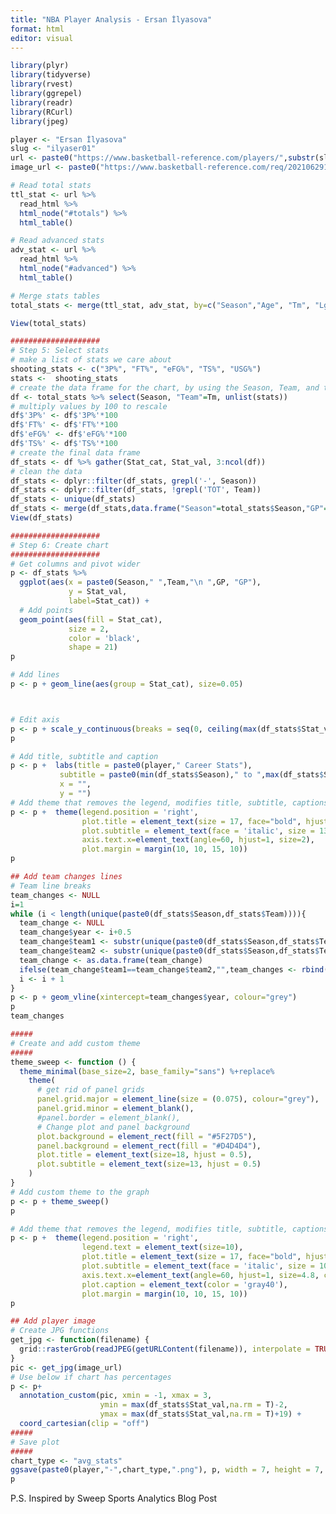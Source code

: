 ---
title: "NBA Player Analysis - Ersan İlyasova"
format: html
editor: visual
---

```{r}
library(plyr)
library(tidyverse)
library(rvest)
library(ggrepel)
library(readr)
library(RCurl)
library(jpeg)
```

```{r}
player <- "Ersan İlyasova"
slug <- "ilyaser01"
url <- paste0("https://www.basketball-reference.com/players/",substr(slug,1,1),"/",slug,".html")
image_url <- paste0("https://www.basketball-reference.com/req/202106291/images/players/",slug,".jpg")
```

```{r}
# Read total stats
ttl_stat <- url %>%
  read_html %>%
  html_node("#totals") %>% 
  html_table()

# Read advanced stats
adv_stat <- url %>%
  read_html %>%
  html_node("#advanced") %>% 
  html_table()

# Merge stats tables
total_stats <- merge(ttl_stat, adv_stat, by=c("Season","Age", "Tm", "Lg", "Pos", "G", "MP"))

View(total_stats)
```

```{r}
####################
# Step 5: Select stats
# make a list of stats we care about
shooting_stats <- c("3P%", "FT%", "eFG%", "TS%", "USG%")
stats <-  shooting_stats
# create the data frame for the chart, by using the Season, Team, and the vector of all stats
df <- total_stats %>% select(Season, "Team"=Tm, unlist(stats))
# multiply values by 100 to rescale
df$'3P%' <- df$'3P%'*100
df$'FT%' <- df$'FT%'*100
df$'eFG%' <- df$'eFG%'*100
df$'TS%' <- df$'TS%'*100
# create the final data frame
df_stats <- df %>% gather(Stat_cat, Stat_val, 3:ncol(df))
# clean the data
df_stats <- dplyr::filter(df_stats, grepl('-', Season))
df_stats <- dplyr::filter(df_stats, !grepl('TOT', Team))
df_stats <- unique(df_stats)
df_stats <- merge(df_stats,data.frame("Season"=total_stats$Season,"GP"=total_stats$G), by="Season")
View(df_stats)
```

```{r}
####################
# Step 6: Create chart
####################
# Get columns and pivot wider 
p <- df_stats %>%
  ggplot(aes(x = paste0(Season," ",Team,"\n ",GP, "GP"),
             y = Stat_val,
             label=Stat_cat)) +
  # Add points
  geom_point(aes(fill = Stat_cat),
             size = 2,
             color = 'black',
             shape = 21)
p
```

```{r}
# Add lines
p <- p + geom_line(aes(group = Stat_cat), size=0.05)



# Edit axis
p <- p + scale_y_continuous(breaks = seq(0, ceiling(max(df_stats$Stat_val,na.rm = TRUE)), 5))
p
```

```{r}
# Add title, subtitle and caption
p <- p +  labs(title = paste0(player," Career Stats"),
           subtitle = paste0(min(df_stats$Season)," to ",max(df_stats$Season)),
           x = "",
           y = "")
# Add theme that removes the legend, modifies title, subtitle, captions, and x-axis
p <- p +  theme(legend.position = 'right',
                plot.title = element_text(size = 17, face="bold", hjust = .5),
                plot.subtitle = element_text(face = 'italic', size = 13, hjust = .5),
                axis.text.x=element_text(angle=60, hjust=1, size=2),
                plot.margin = margin(10, 10, 15, 10))
p
```

```{r}
## Add team changes lines
# Team line breaks
team_changes <- NULL
i=1
while (i < length(unique(paste0(df_stats$Season,df_stats$Team)))){
  team_change <- NULL
  team_change$year <- i+0.5
  team_change$team1 <- substr(unique(paste0(df_stats$Season,df_stats$Team)),8,11)[i]
  team_change$team2 <- substr(unique(paste0(df_stats$Season,df_stats$Team)),8,11)[i+1]
  team_change <- as.data.frame(team_change)
  ifelse(team_change$team1==team_change$team2,"",team_changes <- rbind(team_change,team_changes))
  i <- i + 1
}
p <- p + geom_vline(xintercept=team_changes$year, colour="grey")
p
team_changes
```

```{r}
#####
# Create and add custom theme
#####
theme_sweep <- function () {
  theme_minimal(base_size=2, base_family="sans") %+replace%
    theme(
      # get rid of panel grids
      panel.grid.major = element_line(size = (0.075), colour="grey"),
      panel.grid.minor = element_blank(),
      #panel.border = element_blank(),
      # Change plot and panel background
      plot.background = element_rect(fill = "#5F27D5"),
      panel.background = element_rect(fill = "#D4D4D4"),
      plot.title = element_text(size=18, hjust = 0.5),
      plot.subtitle = element_text(size=13, hjust = 0.5)
    )
}
# Add custom theme to the graph
p <- p + theme_sweep()
p
```

```{r}
# Add theme that removes the legend, modifies title, subtitle, captions, and x-axis
p <- p +  theme(legend.position = 'right', 
                legend.text = element_text(size=10),                                                       legend.title = element_text(size=10),
                plot.title = element_text(size = 17, face="bold", hjust = .5), 
                plot.subtitle = element_text(face = 'italic', size = 10, hjust = .5), 
                axis.text.x=element_text(angle=60, hjust=1, size=4.8, color="black"),
                plot.caption = element_text(color = 'gray40'), 
                plot.margin = margin(10, 10, 15, 10))
p
```

```{r}
## Add player image 
# Create JPG functions
get_jpg <- function(filename) {
  grid::rasterGrob(readJPEG(getURLContent(filename)), interpolate = TRUE)
}
pic <- get_jpg(image_url)
# Use below if chart has percentages
p <- p+
  annotation_custom(pic, xmin = -1, xmax = 3,
                    ymin = max(df_stats$Stat_val,na.rm = T)-2,
                    ymax = max(df_stats$Stat_val,na.rm = T)+19) +
  coord_cartesian(clip = "off")
#####
# Save plot
#####
chart_type <- "avg_stats"
ggsave(paste0(player,"-",chart_type,".png"), p, width = 7, height = 7, dpi = 400)
p
```

P.S. Inspired by Sweep Sports Analytics Blog Post
